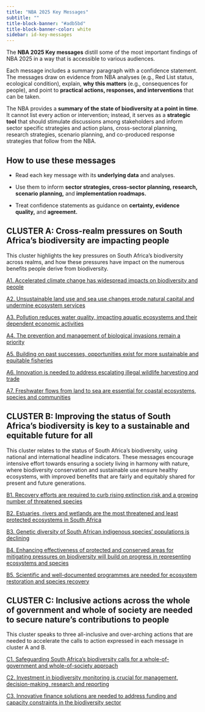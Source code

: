 ```yaml
---
title: "NBA 2025 Key Messages"
subtitle: ""
title-block-banner: "#adb5bd"
title-block-banner-color: white
sidebar: id-key-messages
---
```


The **NBA 2025 Key messages** distill some of the most important findings of NBA 2025 in a way that is accessible to various audiences.

Each message includes a summary paragraph with a confidence statement. The messages draw on evidence from NBA analyses (e.g., Red List status, ecological condition), explain, **why this matters** (e.g., consequences for people), and point to **practical actions, responses, and interventions** that can be taken.

The NBA provides a **summary of the state of biodiversity at a point in time**. It cannot list every action or intervention; instead, it serves as a **strategic tool** that should stimulate discussions among stakeholders and inform sector specific strategies and action plans, cross-sectoral planning, research strategies, scenario planning, and co-produced response strategies that follow from the NBA.

## How to use these messages

-   Read each key message with its **underlying data** and analyses.

-   Use them to inform **sector strategies, cross-sector planning, research, scenario planning,** and **implementation roadmaps.**

-   Treat confidence statements as guidance on **certainty, evidence quality,** and **agreement.**

## CLUSTER A: Cross-realm pressures on South Africa's biodiversity are impacting people

This cluster highlights the key pressures on South Africa's biodiversity across realms, and how these pressures have impact on the numerous benefits people derive from biodiversity.

[A1. Accelerated climate change has widespread impacts on biodiversity and people](kma1.qmd)

[A2. Unsustainable land use and sea use changes erode natural capital and undermine ecosystem services](kma2.qmd)

[A3. Pollution reduces water quality, impacting aquatic ecosystems and their dependent economic activities](kma3.qmd)

[A4. The prevention and management of biological invasions remain a priority](kma4.qmd)

[A5. Building on past successes, opportunities exist for more sustainable and equitable fisheries](kma5.qmd)

[A6. Innovation is needed to address escalating illegal wildlife harvesting and trade](kma6.qmd)

[A7. Freshwater flows from land to sea are essential for coastal ecosystems, species and communities](kma7.qmd)

## CLUSTER B: Improving the status of South Africa's biodiversity is key to a sustainable and equitable future for all

This cluster relates to the status of South Africa's biodiversity, using national and international headline indicators. These messages encourage intensive effort towards ensuring a society living in harmony with nature, where biodiversity conservation and sustainable use ensure healthy ecosystems, with improved benefits that are fairly and equitably shared for present and future generations.

[B1. Recovery efforts are required to curb rising extinction risk and a growing number of threatened species](kmb1.qmd)

[B2. Estuaries, rivers and wetlands are the most threatened and least protected ecosystems in South Africa](kmb2.qmd)

[B3. Genetic diversity of South African indigenous species' populations is declining](kmb3.qmd)

[B4. Enhancing effectiveness of protected and conserved areas for mitigating pressures on biodiversity will build on progress in representing ecosystems and species](kmb4.qmd)

[B5. Scientific and well-documented programmes are needed for ecosystem restoration and species recovery](kmb5.qmd)

## CLUSTER C: Inclusive actions across the whole of government and whole of society are needed to secure nature's contributions to people

This cluster speaks to three all-inclusive and over-arching actions that are needed to accelerate the calls to action expressed in each message in cluster A and B.

[C1. Safeguarding South Africa's biodiversity calls for a whole-of-government and whole-of-society approach](kmc1.qmd)

[C2. Investment in biodiversity monitoring is crucial for management, decision-making, research and reporting](kmc2.qmd)

[C3. Innovative finance solutions are needed to address funding and capacity constraints in the biodiversity sector](kmc3.qmd)
